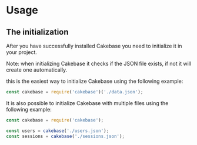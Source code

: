 # Usage


## The initialization 
After you have successfully installed Cakebase you need to initialize it in your project.

<div
	style={{
		fontSize: '14px!important',
		borderRadius: '4px',
		color: '#8b949e',
		borderColor: '#1f6feb!important',
		border: '1px solid',
		backgroundColor: '#13233A',
		padding: '2px',
        marginBottom: '12px!important'
	}}
>
	Note: when initializing Cakebase it checks if the JSON file exists, if not
	it will create one automatically.
</div>


this is the easiest way to initialize Cakebase using the following example:

```javascript
const cakebase = require('cakebase')('./data.json');
```

It is also possible to initialize Cakebase with multiple files using the following example:

```javascript
const cakebase = require('cakebase');

const users = cakebase('./users.json');
const sessions = cakebase('./sessions.json');
```
